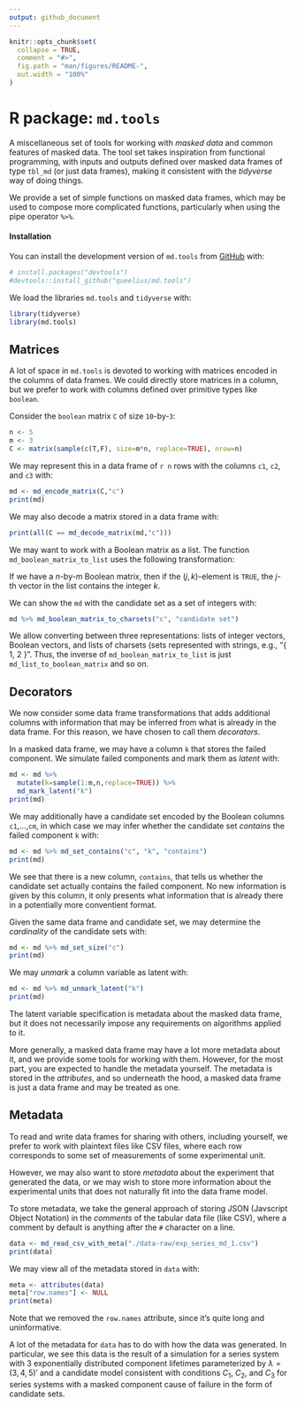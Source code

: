 ```yaml
---
output: github_document
---
```


<!-- README.md is generated from README.Rmd. Please edit that file -->

```r
knitr::opts_chunk$set(
  collapse = TRUE,
  comment = "#>",
  fig.path = "man/figures/README-",
  out.width = "100%"
)
```

R package: `md.tools`
=====================

<!-- badges: start -->
<!-- badges: end -->

A miscellaneous set of tools for working with *masked data* and common
features of masked data.
The tool set takes inspiration from functional programming, with inputs and
outputs defined over masked data frames of type `tbl_md` (or just data frames),
making it consistent with the *tidyverse* way of doing things.

We provide a set of simple functions on masked data frames, which
may be used to compose more complicated functions, particularly when using
the pipe operator `%>%`.

#### Installation

You can install the development version of `md.tools` from
[GitHub](https://github.com/queelius/md.tools) with:

```r
# install.packages("devtools")
#devtools::install_github("queelius/md.tools")
```

We load the libraries `md.tools` and `tidyverse` with:
```r
library(tidyverse)
library(md.tools)
```

## Matrices
A lot of space in `md.tools` is devoted to working with matrices encoded in
the columns of data frames.
We could directly store matrices in a column, but we prefer to work with columns
defined over primitive types like `boolean`.

Consider the `boolean` matrix `C` of size `10`-by-`3`:
```r
n <- 5
m <- 3
C <- matrix(sample(c(T,F), size=m*n, replace=TRUE), nrow=n)
```

We may represent this in a data frame of `r n` rows with the columns `c1`,
`c2`, and `c3` with:
```r
md <- md_encode_matrix(C,"c")
print(md)
```

We may also decode a matrix stored in a data frame with:
```r
print(all(C == md_decode_matrix(md,"c")))
```

We may want to work with a Boolean matrix as a list.
The function `md_boolean_matrix_to_list` uses the following transformation:

  If we have a $n$-by-$m$ Boolean matrix, then if
  the $(j,k)$-element is `TRUE`, the $j$-th vector in the
  list contains the integer $k$.

We can show the `md` with the candidate set as a set of integers with:
```r
md %>% md_boolean_matrix_to_charsets("c", "candidate set")
```

We allow converting between three representations:
lists of integer vectors, Boolean vectors, and lists of charsets (sets
represented with strings, e.g., "{ 1, 2 }".
Thus, the inverse of `md_boolean_matrix_to_list` is just
`md_list_to_boolean_matrix` and so on.

## Decorators
We now consider some data frame transformations that adds
additional columns with information that may be
inferred from what is already in the data frame.
For this reason, we have chosen to call them *decorators*.

In a masked data frame, we may have a column `k` 
that stores the failed component.
We simulate failed components and mark them
as *latent* with:
```r
md <- md %>%
  mutate(k=sample(1:m,n,replace=TRUE)) %>%
  md_mark_latent("k")
print(md)
```

We may additionally have a candidate set encoded by
the Boolean columns `c1`,...,`cm`, in which case
we may infer whether the candidate set *contains*
the failed component `k` with:

```r
md <- md %>% md_set_contains("c", "k", "contains")
print(md)
```

We see that there is a new column, `contains`, that
tells us whether the candidate set actually contains
the failed component.
No new information is given by this column, it only
presents what information that is already there in
a potentially more conventient format.

Given the same data frame and candidate set, we may
determine the *cardinality* of the candidate sets with:
```r
md <- md %>% md_set_size("c")
print(md)
```

We may *unmark* a column variable as latent with:
```r
md <- md %>% md_unmark_latent("k")
print(md)
```

The latent variable specification is metadata about
the masked data frame, but it does not necessarily
impose any requirements on algorithms applied to it.

More generally, a masked data frame may have a lot
more metadata about it, and we provide some tools
for working with them.
However, for the most part, you are expected to
handle the metadata yourself.
The metadata is stored in the *attributes*, and so
underneath the hood, a masked data frame is just
a data frame and may be treated as one.

## Metadata
To read and write data frames for sharing with others,
including yourself, we prefer to work with plaintext
files like CSV files, where each row corresponds to
some set of measurements of some experimental unit.

However, we may also want to store *metadata* about the experiment that
generated the data, or we may wish to store more information about the
experimental units that does not naturally fit into the data frame model.

To store metadata, we take the general approach of storing JSON (Javscript
Object Notation) in the *comments* of the tabular data file (like CSV), where
a comment by default is anything after the `#` character on a line.

```r
data <- md_read_csv_with_meta("./data-raw/exp_series_md_1.csv")
print(data)
```

We may view all of the metadata stored in `data` with:
```r
meta <- attributes(data)
meta["row.names"] <- NULL
print(meta)
```
Note that we removed the `row.names` attribute, since it's quite long and
uninformative.

A lot of the metadata for `data` has to do with how the data was generated.
In particular, we see this data is the result of a simulation
for a series system with $3$ exponentially distributed component lifetimes
parameterized by $\lambda = (3,4,5)'$ and a candidate model consistent
with conditions $C_1$, $C_2$, and $C_3$ for series systems with a masked
component cause of failure in the form of candidate sets.

